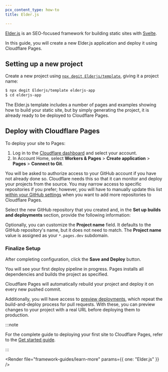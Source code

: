 ```yaml
---
pcx_content_type: how-to
title: Elder.js

---
```



[Elder.js](https://elderguide.com/tech/elderjs/) is an SEO-focused framework for building static sites with [Svelte](/pages/framework-guides/deploy-a-svelte-site/).

In this guide, you will create a new Elder.js application and deploy it using Cloudflare Pages.

## Setting up a new project

Create a new project using [`npx degit Elderjs/template`](https://docs.npmjs.com/cli/v6/commands/npm-init), giving it a project name:

```sh
$ npx degit Elderjs/template elderjs-app
$ cd elderjs-app
```

The Elder.js template includes a number of pages and examples showing how to build your static site, but by simply generating the project, it is already ready to be deployed to Cloudflare Pages.

<Render file="tutorials-before-you-start" />

<Render file="framework-guides/create-github-repository" />

## Deploy with Cloudflare Pages

To deploy your site to Pages:

1. Log in to the [Cloudflare dashboard](https://dash.cloudflare.com/) and select your account.
2. In Account Home, select **Workers & Pages** > **Create application** > **Pages** > **Connect to Git**.

You will be asked to authorize access to your GitHub account if you have not already done so. Cloudflare needs this so that it can monitor and deploy your projects from the source. You may narrow access to specific repositories if you prefer; however, you will have to manually update this list [within your GitHub settings](https://github.com/settings/installations) when you want to add more repositories to Cloudflare Pages.

Select the new GitHub repository that you created and, in the **Set up builds and deployments** section, provide the following information:

<PagesBuildPreset framework="elder-js" />

Optionally, you can customize the **Project name** field. It defaults to the GitHub repository's name, but it does not need to match. The **Project name** value is assigned as your `*.pages.dev` subdomain.

### Finalize Setup

After completing configuration, click the **Save and Deploy** button.

You will see your first deploy pipeline in progress. Pages installs all dependencies and builds the project as specified.

Cloudflare Pages will automatically rebuild your project and deploy it on every new pushed commit.

Additionally, you will have access to [preview deployments](/pages/configuration/preview-deployments/), which repeat the build-and-deploy process for pull requests. With these, you can preview changes to your project with a real URL before deploying them to production.

:::note


For the complete guide to deploying your first site to Cloudflare Pages, refer to the [Get started guide](/pages/get-started/).


:::

<Render file="framework-guides/learn-more" params={{ one: "Elder.js" }} />
